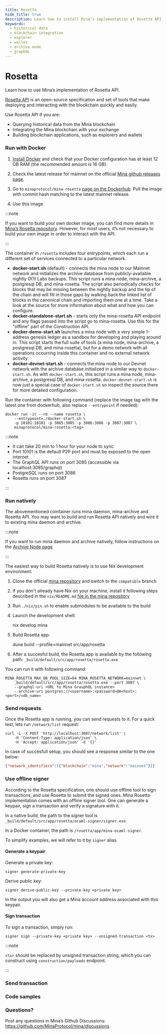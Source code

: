 ```yaml
---
title: Rosetta
hide_title: true
description: Learn how to install Mina’s implementation of Rosetta API.
keywords:
  - historical data
  - blockchain integration
  - explorer
  - wallet
  - archive node
  - graphQL
---
```


# Rosetta


<Subhead>
Learn how to use Mina’s implementation of Rosetta API.
</Subhead>

[Rosetta API](https://www.rosetta-api.org/) is an open-source specification and set of tools that make deploying and interacting with the blockchain quickly and easily.

Use Rosetta API if you are:
- Querying historical data from the Mina blockchain
- Integrating the Mina blockchain with your exchange
- Building blockchain applications, such as explorers and wallets

### Run with Docker

1. [Install Docker](https://www.docker.com/get-started) and check that your Docker configuration has at least 12 GB RAM (the recommended amount is 16 GB).

2. Check the latest release for mainnet on the official [Mina github releases page](https://github.com/MinaProtocol/mina/releases). 

3. Go to `minaprotocol/mina-rosetta` [page on the Dockerhub](https://hub.docker.com/r/minaprotocol/mina-rosetta). Pull the image with commit hash matching to the latest mainnet release.

4. Use this image

:::note

If you want to build your own docker image, you can find more details in [Mina’s Rosetta repository](https://github.com/MinaProtocol/mina/blob/develop/src/app/rosetta/README.md). However, for most users, it’s not necessary to build your own image in order to interact with the API.

:::

The container in `/rosetta` includes four entrypoints, which each run a different set of services connected to a particular network.

- **docker-start.sh** (default) - connects the mina node to our Mainnet network and initializes the archive database from publicly-available nightly O(1) Labs backups. This script runs a mina node, mina-archive, a postgresql DB, and mina-rosetta. The script also periodically checks for blocks that may be missing between the nightly backup and the tip of the chain and will fill in those gaps by walking back the linked list of blocks in the canonical chain and importing them one at a time. Take a look at the source for more information about what and how you can configure.
- **docker-standalone-start.sh** - starts only the mina-rosetta API endpoint and any flags passed into the script go to mina-rosetta. Use this for the "offline" part of the Construction API.
- **docker-demo-start.sh** launches a mina node with a very simple 1-address genesis ledger as a sandbox for developing and playing around in. This script starts the full suite of tools (a mina node, mina-archive, a postgresql DB, and mina-rosetta), but for a demo network with all operations occurring inside this container and no external network activity.
- **docker-devnet-start.sh** - connects the mina node to our Devnet network with the archive database initialized in a similar way to `docker-start.sh`. As with `docker-start.sh`, this script runs a mina node, mina-archive, a postgresql DB, and mina-rosetta. `docker-devnet-start.sh` is now just a special case of `docker-start.sh` so inspect the source there for more detailed configuration.

Run the container with following command (replace the image tag with the latest one from dockerhub, also replace `--entrypoint` if needed):

    docker run -it --rm --name rosetta \
        --entrypoint=./docker-start.sh \
        -p 10101:10101 -p 3085:3085 -p 3086:3086 -p 3087:3087 \
        minaprotocol/mina-rosetta:<tag>

:::note

- It can take 20 min to 1 hour for your node to sync
- Port 10101 is the default P2P port and must be exposed to the open internet
- The GraphQL API runs on port 3085 (accessible via localhost:3085/graphql)
- PostgreSQL runs on port 3086
- Rosetta runs on port 3087

:::


### Run natively

The abovementioned cointainer runs mina daemon, mina-archive and Rosetta API. 
You may want to build and run Rosetta API natively and wire it to existing mina daemon and archive.

:::note

If you want to run mina daemon and archive natively, follow instructions on the [Archive Node page](https://docs.minaprotocol.com/node-operators/archive-node)

:::

The easiest way to build Rosetta natively is to use Nix development environment.

1. Clone the official [mina repository](https://github.com/MinaProtocol/mina.git) and switch to the `compatible` branch

2. If you don't already have Nix on your machine, install it following steps described in the `nix/README.md` [file in the mina repository](https://github.com/MinaProtocol/mina/blob/develop/nix/README.md)

3. Run `./nix/pin.sh` to enable submodules to be available to the build

4. Launch the development shell:


    nix develop mina


5. Build Rosetta app:


    dune build --profile=mainnet src/app/rosetta


6. After a succesful build, the Rosetta app is available by the following path: `_build/default/src/app/rosetta/rosetta.exe` 

You can run it with following command:

    MINA_ROSETTA_MAX_DB_POOL_SIZE=64 MINA_ROSETTA_NETWORK=mainnet \
        _build/default/src/app/rosetta/rosetta.exe --port 3087 \
        --graphql-uri <URL to Mina GrasphQL instance> 
        --archive-uri postgres://<username>:<password>@m<host>:<port>/<db_name>


### Send requests

Once the Rosetta app is running, you can send requests to it.
For a quick test, lets run `/network/list` request:

    curl -L -X POST 'http://localhost:3087/network/list' \
        -H 'Content-Type: application/json' \
        -H 'Accept: application/json' -d '{}'

In case of succesfull setup, you should see a response similar to the one below:


```json
{"network_identifiers":[{"blockchain":"mina","network":"mainnet"}]}
```


### Use offline signer

According to the Rosetta specification, one should use offline tool to sign transactions, and use Rosetta to submit the signed ones.
Mina Rosetta implementation comes with an offline signer tool. One can generate a keypair, sign a transaction and verify a signature with it.

In a native build, the path to the signer tool is `_build/default/src/app/rosetta/ocaml-signer/signer.exe`.

In a Docker container, the path is `/rosetta/app/mina-ocaml-signer`.

To simplify examples, we will refer to it by `signer` alias.

#### Generate a keypair

Generate a private key:

    signer generate-private-key

Derive public key:

    signer derive-public-key --private-key <private key>

In the output you will also get a Mina account address associated with this keypair.

#### Sign transaction

To sign a transaction, simply run:

    signer sign --private-key <private key> --unsigned-transaction <tx>

:::note 

`<tx>` should be replaced by unsigned transaction string, which you can construct using `construction/payloads` endpoint.

:::


### Send transaction



### Code samples



### Questions?

Post any questions in Mina’s Github Discussions: https://github.com/MinaProtocol/mina/discussions
